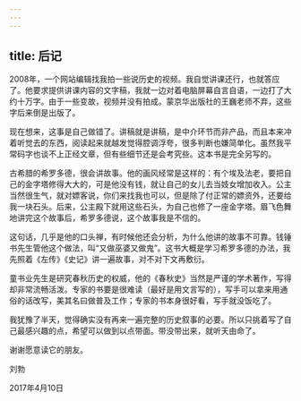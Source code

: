 ```yaml
---
---
---
```

title: 后记
---




2008年，一个网站编辑找我拍一些说历史的视频。我自觉讲课还行，也就答应了。他要求提供讲课内容的文字稿，我就一边对着电脑屏幕自言自语，一边打了大约十万字。由于一些变故，视频并没有拍成。蒙京华出版社的王巍老师不弃，这些字后来倒是出版了。

现在想来，这事是自己做错了。讲稿就是讲稿，是中介环节而非产品，而且本来冲着听觉去的东西，阅读起来就越发觉得腔调浮夸，很多判断也嫌简单化。虽然我平常码字也谈不上正经文章，但有些细节还是会考究些。这本书是完全另写的。

古希腊的希罗多德，很会讲故事。他的画风经常是这样的：有个埃及法老，要把自己的金字塔修得大大的，可是他没有钱，就让自己的女儿去当妓女增加收入。公主当然很生气，就对嫖客说，你们来找我也可以，但是除了付正常的嫖资外，还要给我一块石头。后来，公主殿下就用这些石头，为自己也修了一座金字塔。眉飞色舞地讲完这个故事后，希罗多德说，这个故事我是不信的。

这句话，几乎是他的口头禅，有时候他还会分析，为什么他讲的故事不可靠。钱锤书先生管他这个做法，叫“又做巫婆又做鬼”。这书大概是学习希罗多德的办法，我先照着《左传》《史记》讲一遍故事，对不对下文再敷衍。

童书业先生是研究春秋历史的权威，他的《春秋史》当然是严谨的学术著作，写得却非常流畅活泼。专家的书要是很难读（最好是用文言写的），写手可以拿来用通俗的话改写，美其名曰做普及工作；专家的书本身很好看，写手就没饭吃了。

我犹豫了半天，觉得确实没有再来一遍完整的历史叙事的必要。所以只挑着写了自己最感兴趣的点，希望可以做到以点带面。带没带出来，就听天由命了。

谢谢愿意读它的朋友。



刘勃

2017年4月10日
